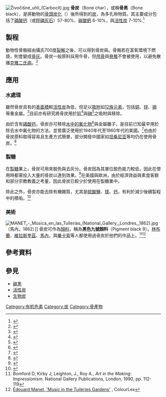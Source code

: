 {{不是|骨灰}}
[[File:Živočišné_uhlí_(Carbocit).jpg|thumb]]
'''骨炭'''（Bone char），或稱'''骨黑'''（Bone black），是將動物的[[骨骼|骨頭]][[木炭|炭化]]（{{Tsl|en|charring}}）後所得到的[[炭|炭]]，為多孔隙物質。其主要成分包括了[[磷酸钙|磷酸钙]]（或[[羥磷灰石|羥磷灰石]]）57-80%、[[碳酸鈣|碳酸鈣]] 6-10%，與[[活性炭|活性炭]] 7-10%.<ref>{{cite book|last= Fawell|first=John|title=Fluoride in drinking-water|date=2006|publisher=WHO|location=Geneva|isbn=9241563192|page=47|edition=1st published.}}</ref>

==製程==
動物性骨骼經由攝氏700度[[裂解|裂解]]之後，可以得到骨炭與{{link-en|骨油|Dippel's oil}}。骨骼若在富氧環境下燃燒，則會變成[[骨灰|骨灰]]。骨炭一般原料採用牛骨，但[[颅骨|颅骨]]與[[脊椎|脊椎]]不會被使用，以避免散播[[克雅二氏病|克雅二氏病]]。<ref name="Dirty Jobs: Episode Guide">{{Cite web |url=http://dsc.discovery.com/fansites/dirtyjobs/episode/episode.html |title="Dirty Jobs: Episode Guide" |accessdate=2016-04-21 |archive-date=2011-12-08 |archive-url=https://web.archive.org/web/20111208105240/http://dsc.discovery.com/fansites/dirtyjobs/episode/episode.html |dead-url=no }}</ref>

==應用==
===水處理===
雖然骨炭具有的[[表面積|表面積]]較[[活性炭|活性炭]]為低，但足以[[吸附|吸附]]如[[12族元素|12族元素]]，包括[[铜|铜]]、[[锌|锌]]、[[镉|镉]]等重金屬。<ref>{{cite journal|last=Ko|first=Danny C.K.|author2=Porter, John F. |author3=McKay, Gordon |title=Optimised correlations for the fixed-bed adsorption of metal ions on bone char|url=https://archive.org/details/sim_chemical-engineering-science_2000-12_55_23/page/5819|journal=Chemical Engineering Science|date=December 2000|volume=55|issue=23|pages=5819–5829|doi=10.1016/S0009-2509(00)00416-4}}</ref>目前亦有研究將骨炭用於[[铅|铅]]<ref>{{cite journal|last=Deydier|first=Eric|author2=Guilet, Richard |author3=Sharrock, Patrick |title=Beneficial use of meat and bone meal combustion residue: "an efficient low cost material to remove lead from aqueous effluent"|journal=Journal of Hazardous Materials|date=July 2003|volume=101|issue=1|pages=55–64|doi=10.1016/S0304-3894(03)00137-7}}</ref>與[[砷|砷]]<ref>{{cite journal|last=Chen|first=Yun-Nen|author2=Chai, Li-Yuan |author3=Shu, Yu-De |title=Study of arsenic(V) adsorption on bone char from aqueous solution|journal=Journal of Hazardous Materials|date=December 2008|volume=160|issue=1|pages=168–172|doi=10.1016/j.jhazmat.2008.02.120}}</ref>之吸附與移除。

由於含有[[磷酸钙|磷酸钙]]，骨炭亦可移除[[饮水加氟|水中的氟化物]]<ref>{{cite journal|last=Medellin-Castillo|first=Nahum A. |author2=Leyva-Ramos, Roberto |author3=Ocampo-Perez, Raul |author4=Garcia de la Cruz, Ramon F. |author5=Aragon-Piña, Antonio |author6=Martinez-Rosales, Jose M. |author7=Guerrero-Coronado, Rosa M. |author8=Fuentes-Rubio, Laura |title=Adsorption of Fluoride from Water Solution on Bone Char|journal=Industrial & Engineering Chemistry Research|date=December 2007|volume=46|issue=26|pages=9205–9212|doi=10.1021/ie070023n}}</ref>與金屬離子，是目前已知最早用於除去水中氟化物的方法，並曾廣泛使用於1940年代至1960年代的美國。<ref>{{cite journal|last=Horowitz|first=HS|author2=Maier, FJ |author3=Law, FE |title=Partial defluoridation of a community water supply and dental fluorosis.|url=https://archive.org/details/sim_public-health-reports_1967-11_82_11/page/965|journal=Public health reports|date=Nov 1967|volume=82|issue=11|pages=965–72|pmid=4964678|pmc=1920070|doi=10.2307/4593174}}</ref>也由於骨炭原料取得容易且生產方式簡單，部分開發中國家如[[坦桑尼亚|坦桑尼亚]]等均仍在使用骨炭。<ref>{{cite journal|last=Mjengera|first=H.|author2=Mkongo, G.|title=Appropriate deflouridation technology for use in flourotic areas in Tanzania|journal=Physics and Chemistry of the Earth, Parts A/B/C|date=January 2003|volume=28|issue=20-27|pages=1097–1104|doi=10.1016/j.pce.2003.08.030}}</ref>

===製糖===
在[[製糖|製糖]]業上，骨炭可用來脫色與去灰分。骨炭因為其單位脫色能力較低，因此在使用時都需投入大量的骨炭以達到效果。<ref>{{cite book|last1=Asadi|first1=Mosen|title=Beet-Sugar Handbook.|date=2006|publisher=John Wiley & Sons|location=Hoboken|isbn=9780471790983|pages=333}}</ref>在美國與歐洲，由於經濟效益與素食客群和部分宗教教義之考量，因此骨炭已較少於使用在製糖業中。

除此之外，骨炭亦能去除有機雜質，尤其是[[硫酸鹽|硫酸鹽]]、[[镁|镁]]、[[钙|钙]]，有利於減少後續製程中的積垢。<ref>{{cite book|last=Chou|first=ed. by Chung Chi|title=Handbook of sugar refining : a manual for the design and operation of sugar refining facilities|date=2000|publisher=Wiley|location=New York, NY [u.a.]|isbn=9780471183570|pages=368–369}}</ref>

===美術===
[[File:MANET_-_Música_en_las_Tullerías_(National_Gallery,_Londres,_1862).jpg|thumb]]（馬內，1862）]]
骨炭可作為[[色素|顏料]]，稱為'''黑色九號顏料'''（Pigment black 9）。[[伦勃朗|林布蘭]]、[[委拉斯開茲|維拉斯奎茲]]、[[愛德華·馬奈|馬內]]，與[[巴勃羅·畢卡索|畢卡索]]等人都使用過骨炭於他們的作品上。<ref>Bomford D, Kirby J, Leighton, J., Roy A., ''Art in the Making: Impressionism''.  National Gallery Publications, London, 1990, pp. 112-119</ref><ref>[http://colourlex.com/project/manet-music-in-the-tuileries/ Édouard Manet, 'Music in the Tuileries Gardens'] {{Wayback|url=http://colourlex.com/project/manet-music-in-the-tuileries/ |date=20150417193112 }}, ColourLex</ref>

==參考資料==
<references/>

==參見==
*[[炭黑|碳黑]]
*[[活性炭|活性炭]]
*[[生物炭|生物炭]]

[[Category:有机色素|Category:有机色素]]
[[Category:炭|Category:炭]]
[[Category:骨產物|Category:骨產物]]
